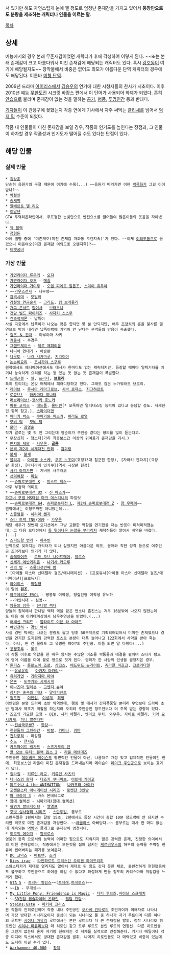 서 있기만 해도 자연스럽게 눈에 띌 정도로 엄청난 존재감을 가지고 있어서 '''등장만으로도 분량을 제조하는 캐릭터나 인물을 이르는 말'''.

[[목차]]
== 상세 ==
예능에서의 경우 본래 무존재감이었던 캐릭터가 후에 각성하여 이렇게 된다. ~~또는 본래 존재감이 크고 아름다워서 미친 존재감에 해당되는 캐릭터도 있다. 혹시 [[강호동]]이 여기에 해당될지도~~ 창작물에서 비중은 없어도 외모가 아름다운 단역 캐릭터의 경우에도 해당된다. 이른바 [[미형 단역]].

2009년 드라마 [[아이리스]]에서 [[김승우]]의 연기에 대한 시청자들의 찬사가 시초이다. 이후 2010년 예능 [[무한도전]] 시크릿 바캉스 편에서 이 단어가 사용되어 화제가 되었다. 흔히 [[안습]]으로 불리며 존재감이 없는 것을 말하는 [[공기]], [[병풍]], [[투명인간]] 등과 반대다.

[[기자]]들이 이 관용구에 꽂혔는지 각종 연예계 기사에서 자주 써먹는 [[클리셰]]를 넘어서 [[억지 밈]] 수준이 되었다.

작품 내 인물들이 미친 존재감을 보일 경우, 작품의 인기도를 높인다는 장점과, 그 인물이 하차할 경우 작품성과 인기도가 떨어질 수도 있다는 단점이 있다.

== 해당 인물 ==
=== 실제 인물 ===
 * [[김상훈#s-1|김상훈]]
 단순히 응원가의 구절 때문에 여기에 수록(...) ~~응원가 따라가면 이젠 [[백목화]]가 그걸 이어받나?~~
 * [[박철민]]
 * [[송새벽]]
 * [[알베르토 델 리오]]
 * [[이말년]]
 GTA 두덕리온라인에서. 무표정한 눈빛만으로 반전요소를 끌어들여 많은이들의 웃음을 자아냈다.
 * [[잭 블랙]]
 * [[정형돈]]
 아예 별명 중에 '미존개오(미친 존재감 개화동 오렌지족)'가 있다. ~~이제 [[여의도]]동으로 옮겼으니 미존여오(미친 존재감 여의도동 오렌지족)?~~
 * [[티벳궁녀]]

=== 가상 인물 ===
 * [[가면라이더 류우키]] - [[오쟈]]
 * [[가면라이더 오즈]] - [[메즐]]
 * [[가면라이더 가이무]] - [[오렌 피에르 알폰조]], [[스미이 유우야]]
 * ~~[[가우스전자]] - 나무명~~
 * [[감격시대]] - [[모일화]]
 * [[강철의 연금술사]] - [[그리드(강철의 연금술사)|그리드]], [[킹 브래들리]]
 * [[개그 콘서트]] [[정여사]] - [[브라우니#s-6|브라우니]]
 * [[건담 빌드 파이터즈]] - [[사자키 스스무]]
 * [[건축학개론]] - 납뜩이
 사실 극중에서 납뜩이가 나오는 컷은 합치면 몇 분 안되지만, 배우 [[조정석]]의 혼을 불사른 열연으로 막이 내리면 납뜩이밖에 기억이 안 난다는 관객들의 반응이 속출했다.  
 * [[걸즈 ＆ 판처]] - 마루야마 사키
 * [[겨울새]] - 주경우
 * [[그랜드체이스]] - [[제로 제피리움]]
 * [[나니아 연대기]] - [[아슬란]]
 * [[나루토]] - [[나라 시카마루]], [[지라이야]]
 * [[논논비요리]] - [[코시가야 스구루]]
 원작에서도 애니메이션에서도 대사가 한마디도 없는 캐릭터지만, 등장할 때마다 일렉기타를 치거나 능숙하게 요리를 하는 등 있는 듯 없는 듯 존재감이 폭발한다.
 * [[드래곤볼]] - [[셀]], [[프리더]], '''[[브로리]]'''
 특히 프리더는 온갖 매체에서 패러디당하고 있다. 그래도 갑은 누가뭐래도 브로리.
 * [[레이브]] - [[루시아 레아그로브]], [[시바 로제스]], [[지그하르트]]
 * [[로큐브!]] - [[하카마다 히나타]]
 * [[러브라이브!]]-[[코사카 호노카]]
 * [[마블 코믹스]] - [[데드풀]], [[울버린(마블 코믹스)|울버린]][* 오죽하면 멀티태스킹 능력이 있다고 농담할 정도. 자세한건 항목 참고.], [[스파이더맨]]
 * [[메다카 박스]] - [[쿠마가와 미소기]], [[히라도 로열]]
 * [[모비 딕]] - [[모비 딕]]
 * [[문아]] - [[김영순]]
 작가 말로는 몇 컷 안 그리는데 영순이가 주인공 같다는 항의를 많이 듣는다고.
 * [[무장신희]] - 햄스터(가히 최종보스급 이상의 귀여움과 존재감을 과시.)
 * [[반지의 제왕]] - [[사우론]], '''[[골룸]]'''
 * [[본격 제2차 세계대전 만화]] - [[본격 제2차 세계대전 만화/등장인물#s-1|김괴링]]
 * [[불새(만화)|불새]] - [[불새]]
 * [[블리치]] - [[아이젠 소스케]], [[쿠죠 노조미]](호정13대 침군편 한정), [자라키 켄파치](극장판 한정), [마다라메 잇카쿠](역시 극장판 한정)
 * [[사키 아치가편]] - 기버드 사쿠라코
 * [[선덕여왕(드라마)|선덕여왕]] - [[미실]]
 * ~~[[슈퍼로봇대전 K]] - [[미스트 렉스]]~~
 아주 부정적 의미로
 * ~~[[슈퍼로봇대전 UX]] - [[신 아스카]]~~
 [[데스티니 건담|파프너 모델 MS타입 마크 데스티니]]의 파일럿
 * ~~[[슈퍼로봇대전 64]], [[슈퍼로봇대전 L]], [[제2차 슈퍼로봇대전 Z]] - [[창 우페이]]~~
 원작에서는 이정도까진 아니었는데...
 * [[스쿨럼블]] - [[하리마 켄지]]
 * [[스타 트렉 TNG]]/[[Star Trek : Deep Space Nine|DS9]] - [[가우론]]
 해당 배우가 첫번째 오디션에서 그냥 교활한 역할을 연기했을 때는 반응이 미적미적했는데, 그 다음 오디션에서 [http://www.youtube.com/watch?v=HlnUvmqSKAg 툭 튀어나온 눈알을 부라리자] 제작진들이 알아서 배역을 바쳤다.(...)
 * [[스피드왕 번개]] - [[하주빈]]
 단역으로 잊혀지는 캐릭터가 되나 싶었지만 아름다운 외모, 몸매와 착한 성격 등으로 여주인공 조아라보다 인기가 더 많다.
 * [[슬레이어즈]] - [[로드 오브 나이트메어]], [[제로스]]
 * [[신세기 에반게리온]] - [[나기사 카오루]]
 * [[신의 탑]] - [[스물다섯번째 밤]]
 * [아이돌 마스터 신데렐라 걸즈/애니메이션] - [프로듀서(아이돌 마스터 신데렐라 걸즈/애니메이션)|프로듀서]
 * [[아이리스(드라마)|아이리스]] - [[박철영]]
 이 말의 '''원조'''.
 * [[아쿠에리온 EVOL]] - 빵봉투 여학생, 헝겊인형 여학생 유노하
 * --[[야인시대]] - [[심영]]--
 * [[양들의 침묵]] - [[한니발 렉터]]
 양들의 침묵에서 한니발 렉터 역을 맡은 앤소니 홉킨스는 겨우 16분밖에 나오지 않았는데도 다음 해 아카데미상에서 남우주연상을 받았다.(...)
 * [[어쌔신 크리드]] - [[알타이르 이븐 라 아하드]]
 * [[여인천하]] - [[경빈 박씨]]
 사실 경빈 박씨는 나오는 분량도 짧고 당초 50부작으로 기획되어있어서 미미한 존재였으나 경빈을 연기한 도지원의 강력한 포스로 분량이 대폭 늘어나고 122회에서 사약을 받아 죽는다. 아니, 딴 건 몰라도 그 유명한 뭬야?의 주인공. 이쯤 되면 말 다했다(...)
 * [[용쟁호투]] - 볼로
 이 작품 이후로 역할을 한 배우 양사는 수많은 이소룡 짝퉁들과 대결을 펼치며 스타가 됐으며 영어 이름을 아예 볼로 영으로 짓게 된다. 영화가 한 사람의 인생을 결정지은 경우.
 * [[원피스]] - [[롤로노아 조로]], [[샹크스]], [[에드워드 뉴게이트]], [[쥬라큘 미호크]], [[크로커다일]]
 * ~~[[유루유리]] - [[아카자 아카리]]~~
 * [[유리가면]] - [[기타지마 마야]]
 * [[은혼]] - [[도쿠가와 시게시게]]
 * [[이나즈마 일레븐]] - [[고엔지 슈야]]
 * [[잠자는 숲속의 미녀]] - [[말레피센트]]
 * [[정도전(드라마)|정도전]] - [[이인임(정도전)|이인임]], [[이성계(정도전)|이성계]], [[최영(정도전)|최영]]
 이인임은 분명 드라마 초반 악역인데, 행동 및 대사가 간지폭풍일 뿐더러 무엇보다 드라마 초반 명대사 제조기 역할을 하는지라 오히려 주인공인 정도전보다 더 주목 받는 경향이 있다.
 * [[죠죠의 기묘한 모험]] - [[DIO(죠죠의 기묘한 모험)|DIO]], [[시저 체펠리]], [[엔리코 푸치]], [[와무우]], [[자이로 체펠리]], [[키라 요시카게]], [[퍼니 발렌타인]]
 * ~~[[진삼국무쌍7]] - [[한당]]~~
 * [[천원돌파 그렌라간]] - [[비랄]], [[카미나]], [[키탄]]
 * [[천하무적]] - 리성일
 * [[추노(드라마)|추노]] - [[천지호]]
 * [[카드파이트 뱅가드]] - [[스즈가모리 렌]]
 * [[콜 오브 듀티: 블랙 옵스 2]] - [[라울 메넨데즈]]
 주인공인 [[데이비드 메이슨]]도 평면적인 인물이 아닌, 나름대로 개성 있고 입체적인 인물이긴 한데, 최종보스인 라울이 미친 존재감을 드러내는지라 메이슨이 [[페이크 주인공]]으로 보이는 효과가 났다.
 * [[킬라킬]] - [[키류인 라교]], [[키류인 사츠키]]
 * [[테니스의 왕자]] - [[테즈카 쿠니미츠]], [[아토베 케이고]]
 * [[페르소나 4 the ANIMATION]] - [[나카무라 아이카]]
 * [[포켓몬스터 애니메이션 시리즈]] - [[로켓단#s-4.1|로켓단 3인방]]
 * [[파 크라이 3]] - 바스 몬테네그로
 * [[함대 컬렉션]] - [[시마카제(함대 컬렉션)]]
 * [[혁명기 발브레이브]] - [[엘엘프]]
 * [[호빗 실사영화 시리즈]] - [[스란두일]], 봄부르
 스란두일은 1편에서는 달랑 15초, 2편에서도 등장 시간이 총합 10분 정도밖에 안 되지만 수려한 외모로 미친 존재감을 자랑한다. ~~[[레골라스]] 아빠답다.~~ 봄부르는 대사 한 마디 없는데 계속되는 [[먹방]]과 몸개그로 존재감이 엄청나다.
 * [[히로익 에이지]] - [[벨크로스]]
 영웅의 종족 으로서의 능력이 어떠한 힘으로도 지워지지 않은 강력한 존재, 진정한 의미에서의 미친 존재감이다, 작중에서는 모든것을 집어 삼키는 [[케르비우스]]의 허무의 능력을 주먹질 한큐에 씹어버리는 패기를 보여준다.
 * [[DC 코믹스]] - [[배트맨]], [[조커(DC 코믹스)|조커]]
 * [[Dies irae(게임)|Dies irae]] - [[라인하르트 트리스탄 오이겐 하이드리히(Dies irae)|라인하르트 트리스탄 오이겐 하이드리히]]
 스와스티카가 제대로 열리지도 않아서 제대로 된 힘도 갖지 못한 채로, 불완전하게 현현했음에도 불구하고 주인공으로 하여금 이길 수 없다고 좌절하게 만들 정도의 카리스마와 위압감을 느끼게 했다.
 * [[GTA 5]] - [[트레버 필립스]]~~([[츤데레|트데레]],[[크레토스|트레토스]])~~
 * ~~[[Ib]] - 무개성~~
 * [[My Little Pony: Friendship is Magic]] - [[더피 후브즈]],[[바이닐 스크래치]]
 * ~~[[SD건담 캡슐파이터 온라인]] - [[켈딤 건담]]~~
 * [[Steins;Gate]] - [[마키세 크리스]]
 본 작품의 진히로인이며 작중 내내 주인공인 [[오카베 린타로]]의 조언자이자 이해자로 나타나며 가장 방대한 시나리오이자 중심이 되는 시나리오 둘 중 하나가 자기 루트이며 다른 하나의 루트인 [[시이나 마유리]] 루트에서는 본인 루트보다 더 큰 존재감을 발휘. 정작 시나리오 히로인인 [[시이나 마유리]]보다 더 히로인 같고 트루 루트도 본인 루트의 연장선. 다른 히로인들은 그런거 없는데 혼자 자기랑 친해지는 것 자체를 실적으로 인정해준다. 거기다 메일이나 각종 미디어 믹스에서도 방대한 존재감을 발휘. 나머지 히로인들도 다 매력있고 비중이 있는데도 도저히 이길 수가 없다.
 * [[Warhammer 40,000]] - [[황제(Warhammer 40,000)|황제]]
